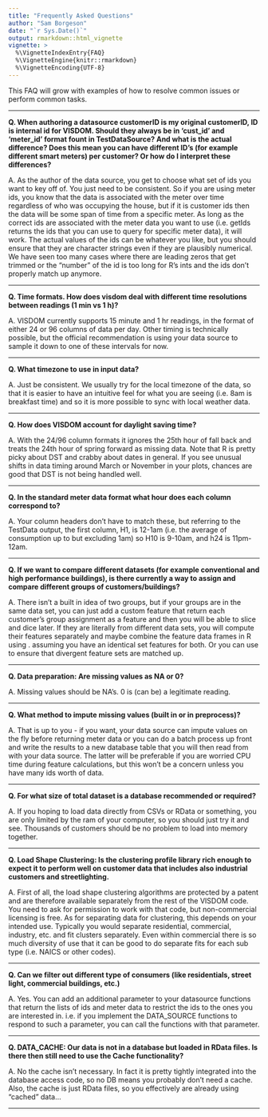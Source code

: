 ```yaml
---
title: "Frequently Asked Questions"
author: "Sam Borgeson"
date: "`r Sys.Date()`"
output: rmarkdown::html_vignette
vignette: >
  %\VignetteIndexEntry{FAQ}
  %\VignetteEngine{knitr::rmarkdown}
  %\VignetteEncoding{UTF-8}
---
```


This FAQ will grow with examples of how to resolve common issues or perform common tasks.

***

**Q. When authoring a datasource customerID is my original customerID, ID is internal id for VISDOM. Should they always be in 'cust_id' and 'meter_id' format fount in TestDataSource? And what is the actual difference? Does this mean you can have different ID’s (for example different smart meters) per customer? Or how do I interpret these differences?**

A. As the author of the data source, you get to choose what set of ids you want to key off of. You just need to be consistent. So if you are using meter ids, you know that the data is associated with the meter over time regardless of who was occupying the house, but if it is customer ids then the data will be some span of time from a specific meter. As long as the correct ids are associated with the meter data you want to use (i.e. getIds returns the ids that you can use to query for specific meter data), it will work. The actual values of the ids can be whatever you like, but you should ensure that they are character strings even if they are plausibly numerical. We have seen too many cases where there are leading zeros that get trimmed or the "number" of the id is too long for R's ints and the ids don't properly match up anymore.

***

**Q. Time formats. How does visdom deal with different time resolutions between readings (1 min vs 1 h)?**

A. VISDOM currently supports 15 minute and 1 hr readings, in the format of either 24 or 96 columns of data per day. Other timing is technically possible, but the official recommendation is using your data source to sample it down to one of these intervals for now.

***

**Q. What timezone to use in input data?**

A. Just be consistent. We usually try for the local timezone of the data, so that it is easier to have an intuitive feel for what you are seeing (i.e. 8am is breakfast time) and so it is more possible to sync with local weather data.

***

**Q. How does VISDOM account for daylight saving time?**

A. With the 24/96 column formats it ignores the 25th hour of fall back and treats the 24th hour of spring forward as missing data. Note that R is pretty picky about DST and crabby about dates in general. If you see unusual shifts in data timing around March or November in your plots, chances are good that DST is not being handled well.

***

**Q. In the standard meter data format what hour does each column correspond to?**

A. Your column headers don't have to match these, but referring to the TestData output, the first column, H1, is 12-1am (i.e. the average of consumption up to but excluding 1am) so H10 is 9-10am, and h24 is 11pm-12am.

***

**Q. If we want to compare different datasets (for example conventional and high performance buildings), is there currently a way to assign and compare different groups of customers/buildings?**

A. There isn't a built in idea of two groups, but if your groups are in the same data set, you can just add a custom feature that return each customer's group assignment as a feature and then you will be able to slice and dice later. If they are literally from different data sets, you will compute their features separately and maybe combine the feature data frames in R using \code{rbind()}. assuming you have an identical set features for both. Or you can use \code{plyr::rbind.fill()} to ensure that divergent feature sets are matched up.

***

**Q. Data preparation: Are missing values as NA or 0?**

A. Missing values should be NA's. 0 is (can be) a legitimate reading.

***

**Q. What method to impute missing values (built in or in preprocess)?**

A. That is up to you - if you want, your data source can impute values on the fly before returning meter data or you can do a batch process up front and write the results to a new database table that you will then read from with your data source. The latter will be preferable if you are worried CPU time during feature calculations, but this won't be a concern unless you have many ids worth of data.

***

**Q. For what size of total dataset is a database recommended or required?**

A. If you hoping to load data directly from CSVs or RData or something, you are only limited by the ram of your computer, so you should just try it and see. Thousands of customers should be no problem to load into memory together.

***

**Q. Load Shape Clustering: Is the clustering profile library rich enough to expect it to perform well on customer data that includes also industrial customers and streetlighting.**

A. First of all, the load shape clustering algorithms are protected by a patent and are therefore available separately from the rest of the VISDOM code. You need to ask for permission to work with that code, but non-commercial licensing is free. As for separating data for clustering, this depends on your intended use. Typically you would separate residential, commercial, industry, etc. and fit clusters separately. Even within commercial there is so much diversity of use that it can be good to do separate fits for each sub type (i.e. NAICS or other codes).

***

**Q. Can we filter out different type of consumers (like residentials, street light, commercial buildings, etc.)**

A. Yes. You can add an additional parameter to your datasource functions that return the lists of ids and meter data to restrict the ids to the ones you are interested in. i.e. if you implement the DATA_SOURCE functions to respond to such a parameter, you can call the functions with that parameter.

***

**Q. DATA_CACHE: Our data is not in a database but loaded in RData files. Is there then still need to use the Cache functionality?**

A. No the cache isn't necessary. In fact it is pretty tightly integrated into the database access code, so no DB means you probably don't need a cache. Also, the cache is just RData files, so you effectively are already using "cached" data...

***


